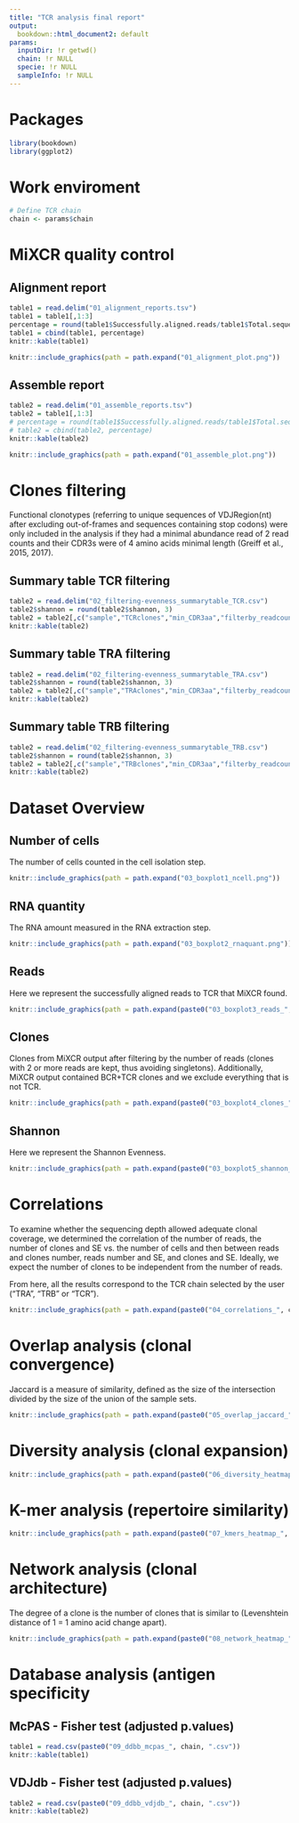 ```yaml
---
title: "TCR analysis final report"
output:
  bookdown::html_document2: default
params:
  inputDir: !r getwd()
  chain: !r NULL
  specie: !r NULL
  sampleInfo: !r NULL
---
```


# Packages {-}
```r
library(bookdown)
library(ggplot2)
```

# Work enviroment {-}
```r
# Define TCR chain
chain <- params$chain
```

# MiXCR quality control {.tabset}

## Alignment report
```r
table1 = read.delim("01_alignment_reports.tsv")
table1 = table1[,1:3]
percentage = round(table1$Successfully.aligned.reads/table1$Total.sequencing.reads*100, 3)
table1 = cbind(table1, percentage)
knitr::kable(table1)
```

```r
knitr::include_graphics(path = path.expand("01_alignment_plot.png"))
```

## Assemble report
```r
table2 = read.delim("01_assemble_reports.tsv")
table2 = table1[,1:3]
# percentage = round(table1$Successfully.aligned.reads/table1$Total.sequencing.reads*100, 3)
# table2 = cbind(table2, percentage)
knitr::kable(table2)
```

```r
knitr::include_graphics(path = path.expand("01_assemble_plot.png"))
```


# {-}


# Clones filtering {.tabset}
Functional clonotypes (referring to unique sequences of VDJRegion(nt) after excluding out-of-frames and sequences containing stop codons) were only included in the analysis if they had a minimal abundance read of 2 read counts and their CDR3s were of 4 amino acids minimal length (Greiff et al., 2015, 2017).

## Summary table TCR filtering
```r
table2 = read.delim("02_filtering-evenness_summarytable_TCR.csv")
table2$shannon = round(table2$shannon, 3)
table2 = table2[,c("sample","TCRclones","min_CDR3aa","filterby_readcount","shannon")]
knitr::kable(table2)
```
## Summary table TRA filtering
```r
table2 = read.delim("02_filtering-evenness_summarytable_TRA.csv")
table2$shannon = round(table2$shannon, 3)
table2 = table2[,c("sample","TRAclones","min_CDR3aa","filterby_readcount","shannon")]
knitr::kable(table2)
```
## Summary table TRB filtering
```r
table2 = read.delim("02_filtering-evenness_summarytable_TRB.csv")
table2$shannon = round(table2$shannon, 3)
table2 = table2[,c("sample","TRBclones","min_CDR3aa","filterby_readcount","shannon")]
knitr::kable(table2)
```


# {-}


# Dataset Overview {.tabset}

## Number of cells
The number of cells counted in the cell isolation step.
```r
knitr::include_graphics(path = path.expand("03_boxplot1_ncell.png"))
```

## RNA quantity
The RNA amount measured in the RNA extraction step.
```r
knitr::include_graphics(path = path.expand("03_boxplot2_rnaquant.png"))
```

## Reads
Here we represent the successfully aligned reads to TCR that MiXCR found.
```r
knitr::include_graphics(path = path.expand(paste0("03_boxplot3_reads_", chain, ".png")))
```

## Clones
Clones from MiXCR output after filtering by the number of reads (clones with 2 or more reads are kept, thus avoiding singletons). Additionally, MiXCR output contained BCR+TCR clones and we exclude everything that is not TCR.
```r
knitr::include_graphics(path = path.expand(paste0("03_boxplot4_clones_", chain, ".png")))
```

## Shannon
Here we represent the Shannon Evenness.
```r
knitr::include_graphics(path = path.expand(paste0("03_boxplot5_shannon_", chain, ".png")))
```


# {-}


# Correlations
To examine whether the sequencing depth allowed adequate clonal coverage, we determined the correlation of the number of reads, the number of clones and SE vs. the number of cells and then between reads and clones number, reads number and SE, and clones and SE. Ideally, we expect the number of clones to be independent from the number of reads.

From here, all the results correspond to the TCR chain selected by the user ("TRA", "TRB" or "TCR").
```r
knitr::include_graphics(path = path.expand(paste0("04_correlations_", chain, ".png")))
```


# Overlap analysis (clonal convergence)

Jaccard is a measure of similarity, defined as the size of the intersection divided by the size of the union of the sample sets.
```r
knitr::include_graphics(path = path.expand(paste0("05_overlap_jaccard_", chain, ".png")))
```

# Diversity analysis (clonal expansion)
```r
knitr::include_graphics(path = path.expand(paste0("06_diversity_heatmap_", chain, ".png")))
```

# K-mer analysis (repertoire similarity)
```r
knitr::include_graphics(path = path.expand(paste0("07_kmers_heatmap_", chain, ".png")))
```

# Network analysis (clonal architecture)
The degree of a clone is the number of clones that is similar to (Levenshtein distance of 1 = 1 amino acid change apart).
```r
knitr::include_graphics(path = path.expand(paste0("08_network_heatmap_", chain, ".png")))
```


# Database analysis (antigen specificity {.tabset}

## McPAS - Fisher test (adjusted p.values)
```r
table1 = read.csv(paste0("09_ddbb_mcpas_", chain, ".csv"))
knitr::kable(table1)
```

## VDJdb - Fisher test (adjusted p.values)
```r
table2 = read.csv(paste0("09_ddbb_vdjdb_", chain, ".csv"))
knitr::kable(table2)
```


# {-}
